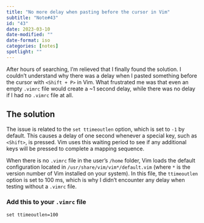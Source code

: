 ```yaml
---
title: "No more delay when pasting before the cursor in Vim"
subtitle: "Note#43"
id: "43"
date: 2023-03-10
date-modified: ""
date-format: iso
categories: [notes]
spotlight: ""
---
```

After hours of searching, I'm relieved that I finally found the solution. I couldn't understand why there was a delay when I pasted something before the cursor with `<Shift + P>` in Vim. What frustrated me was that even an empty `.vimrc` file would create a ~1 second delay, while there was no delay if I had no `.vimrc` file at all.

## The solution

The issue is related to the `set ttimeoutlen` option, which is set to `-1` by default. This causes a delay of one second whenever a special key, such as `<Shift>`, is pressed. Vim uses this waiting period to see if any additional keys will be pressed to complete a mapping sequence.

When there is no `.vimrc` file in the user's `/home` folder, Vim loads the default configuration located in `/usr/share/vim/vim*/default.vim` (where `*` is the version number of Vim installed on your system). In this file, the `ttimeoutlen` option is set to 100 ms, which is why I didn't encounter any delay when testing without a `.vimrc` file.

### Add this to your `.vimrc` file

```vim
set ttimeoutlen=100
```

